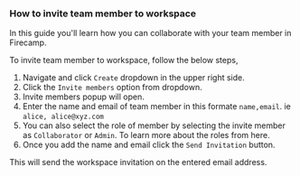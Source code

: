 ### How to invite team member to workspace

In this guide you'll learn how you can collaborate with your team member in Firecamp. 

To invite team member to workspace, follow the below steps, 

1. Navigate and click ` Create ` dropdown in the upper right side. 
2. Click the `Invite members` option from dropdown. 
3. Invite members popup will open. 
4. Enter the name and email of team member in this formate `name,email`. ie `alice, alice@xyz.com`
5. You can also select the role of member by selecting the invite member as `Collaborator` or `Admin`. To learn more about the roles from here. 
6. Once you add the name and email click the `Send Invitation` button. 


This will send the workspace invitation on the entered email address. 


